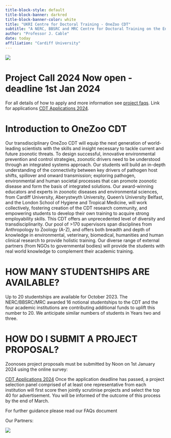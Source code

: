 ```yaml
---
title-block-style: default
title-block-banner: darkred
title-block-banner-color: white
title: "UKRI Centre for Doctoral Training - OneZoo CDT"
subtitle: "A NERC, BBSRC and MRC Centre for Doctoral Training on the Environmental Drivers of, and Solutions to, Zoonoses"
author: "Professor J. Cable"
date: today
affiliation: "Cardiff University"
---
```


![](images/Funders.png)

# Project Call 2024 Now open - deadline 1st Jan 2024

For all details of how to apply and more information see [project faqs](faqs.qmd). Link for applications [CDT Applications 2024](https://cardiff.onlinesurveys.ac.uk/onezoo-cdt-supervisor-project-proposals-2024).

# Introduction to OneZoo CDT

Our transdisciplinary OneZoo CDT will equip the next generation of world-leading scientists with the skills and insight necessary to tackle current and future zoonotic threats. To design successful, innovative environmental prevention and control strategies, zoonotic drivers need to be understood through an integrated systems approach. Our students will build an in-depth understanding of the connectivity between key drivers of pathogen host shifts, spillover and onward transmission; exploring pathogen, environmental and human societal processes that can promote zoonotic disease and form the basis of integrated solutions. Our award-winning educators and experts in zoonotic diseases and environmental sciences, from Cardiff University, Aberystwyth University, Queen's University Belfast, and the London School of Hygiene and Tropical Medicine, will work collectively, fostering creation of the CDT research community, and empowering students to develop their own training to acquire strong employability skills. This CDT offers an unprecedented level of diversity and transdisciplinarity. Our pool of \>170 supervisors span disciplines from Anthropology to Zoology (A-Z), and offers both breadth and depth of knowledge in environmental, veterinary, biomedical, humanities and human clinical research to provide holistic training. Our diverse range of external partners (from NGOs to governmental bodies) will provide the students with real world knowledge to complement their academic training.

# HOW MANY STUDENTSHIPS ARE AVAILABLE?

Up to 20 studentships are available for October 2023. The NERC/BBSRC/MRC awarded 16 notional studentships to the CDT and the four academic institutions are contributing additional funds to uplift this number to 20. We anticipate similar numbers of students in Years two and three.

# HOW DO I SUBMIT A PROJECT PROPOSAL?

Zoonoses project proposals must be submitted by Noon on 1st January 2024 using the online survey:

[CDT Applications 2024](https://cardiff.onlinesurveys.ac.uk/onezoo-cdt-supervisor-project-proposals-2024) Once the application deadline has passed, a project selection panel comprised of at least one representative from each institution will first score then jointly scrutinise projects and select the top 40 for advertisement. You will be informed of the outcome of this process by the end of March.

For further guidance please read our FAQs document

Our Partners:

![](images/Stackholders.png)
